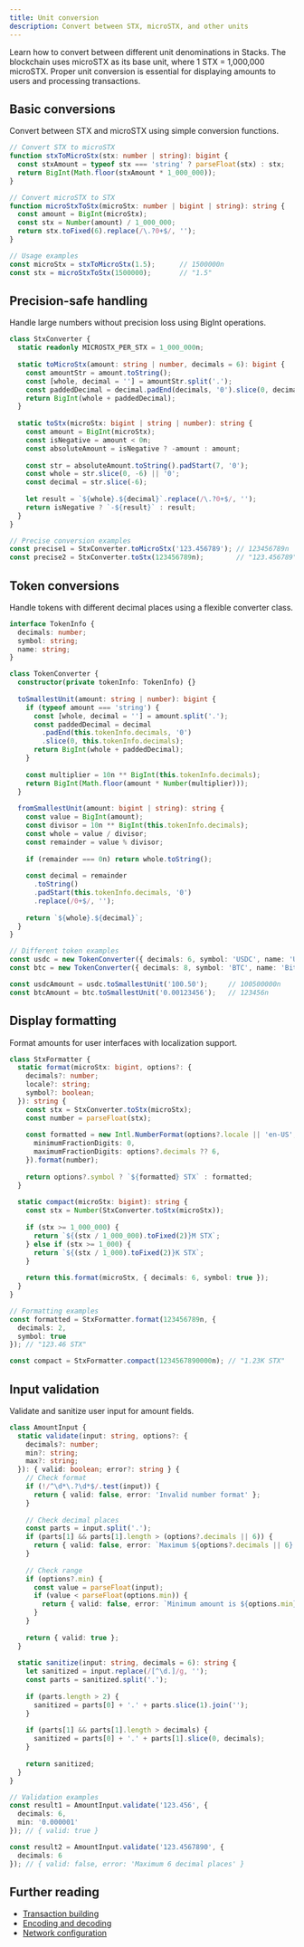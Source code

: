```yaml
---
title: Unit conversion
description: Convert between STX, microSTX, and other units
---
```


Learn how to convert between different unit denominations in Stacks. The blockchain uses microSTX as its base unit, where 1 STX = 1,000,000 microSTX. Proper unit conversion is essential for displaying amounts to users and processing transactions.

## Basic conversions

Convert between STX and microSTX using simple conversion functions.

```typescript
// Convert STX to microSTX
function stxToMicroStx(stx: number | string): bigint {
  const stxAmount = typeof stx === 'string' ? parseFloat(stx) : stx;
  return BigInt(Math.floor(stxAmount * 1_000_000));
}

// Convert microSTX to STX
function microStxToStx(microStx: number | bigint | string): string {
  const amount = BigInt(microStx);
  const stx = Number(amount) / 1_000_000;
  return stx.toFixed(6).replace(/\.?0+$/, '');
}

// Usage examples
const microStx = stxToMicroStx(1.5);      // 1500000n
const stx = microStxToStx(1500000);       // "1.5"
```

## Precision-safe handling

Handle large numbers without precision loss using BigInt operations.

```typescript
class StxConverter {
  static readonly MICROSTX_PER_STX = 1_000_000n;
  
  static toMicroStx(amount: string | number, decimals = 6): bigint {
    const amountStr = amount.toString();
    const [whole, decimal = ''] = amountStr.split('.');
    const paddedDecimal = decimal.padEnd(decimals, '0').slice(0, decimals);
    return BigInt(whole + paddedDecimal);
  }
  
  static toStx(microStx: bigint | string | number): string {
    const amount = BigInt(microStx);
    const isNegative = amount < 0n;
    const absoluteAmount = isNegative ? -amount : amount;
    
    const str = absoluteAmount.toString().padStart(7, '0');
    const whole = str.slice(0, -6) || '0';
    const decimal = str.slice(-6);
    
    let result = `${whole}.${decimal}`.replace(/\.?0+$/, '');
    return isNegative ? `-${result}` : result;
  }
}

// Precise conversion examples
const precise1 = StxConverter.toMicroStx('123.456789'); // 123456789n
const precise2 = StxConverter.toStx(123456789n);        // "123.456789"
```

## Token conversions

Handle tokens with different decimal places using a flexible converter class.

```typescript
interface TokenInfo {
  decimals: number;
  symbol: string;
  name: string;
}

class TokenConverter {
  constructor(private tokenInfo: TokenInfo) {}
  
  toSmallestUnit(amount: string | number): bigint {
    if (typeof amount === 'string') {
      const [whole, decimal = ''] = amount.split('.');
      const paddedDecimal = decimal
        .padEnd(this.tokenInfo.decimals, '0')
        .slice(0, this.tokenInfo.decimals);
      return BigInt(whole + paddedDecimal);
    }
    
    const multiplier = 10n ** BigInt(this.tokenInfo.decimals);
    return BigInt(Math.floor(amount * Number(multiplier)));
  }
  
  fromSmallestUnit(amount: bigint | string): string {
    const value = BigInt(amount);
    const divisor = 10n ** BigInt(this.tokenInfo.decimals);
    const whole = value / divisor;
    const remainder = value % divisor;
    
    if (remainder === 0n) return whole.toString();
    
    const decimal = remainder
      .toString()
      .padStart(this.tokenInfo.decimals, '0')
      .replace(/0+$/, '');
    
    return `${whole}.${decimal}`;
  }
}

// Different token examples
const usdc = new TokenConverter({ decimals: 6, symbol: 'USDC', name: 'USD Coin' });
const btc = new TokenConverter({ decimals: 8, symbol: 'BTC', name: 'Bitcoin' });

const usdcAmount = usdc.toSmallestUnit('100.50');     // 100500000n
const btcAmount = btc.toSmallestUnit('0.00123456');   // 123456n
```

## Display formatting

Format amounts for user interfaces with localization support.

```typescript
class StxFormatter {
  static format(microStx: bigint, options?: {
    decimals?: number;
    locale?: string;
    symbol?: boolean;
  }): string {
    const stx = StxConverter.toStx(microStx);
    const number = parseFloat(stx);
    
    const formatted = new Intl.NumberFormat(options?.locale || 'en-US', {
      minimumFractionDigits: 0,
      maximumFractionDigits: options?.decimals ?? 6,
    }).format(number);
    
    return options?.symbol ? `${formatted} STX` : formatted;
  }
  
  static compact(microStx: bigint): string {
    const stx = Number(StxConverter.toStx(microStx));
    
    if (stx >= 1_000_000) {
      return `${(stx / 1_000_000).toFixed(2)}M STX`;
    } else if (stx >= 1_000) {
      return `${(stx / 1_000).toFixed(2)}K STX`;
    }
    
    return this.format(microStx, { decimals: 6, symbol: true });
  }
}

// Formatting examples
const formatted = StxFormatter.format(123456789n, {
  decimals: 2,
  symbol: true
}); // "123.46 STX"

const compact = StxFormatter.compact(1234567890000n); // "1.23K STX"
```

## Input validation

Validate and sanitize user input for amount fields.

```typescript
class AmountInput {
  static validate(input: string, options?: {
    decimals?: number;
    min?: string;
    max?: string;
  }): { valid: boolean; error?: string } {
    // Check format
    if (!/^\d*\.?\d*$/.test(input)) {
      return { valid: false, error: 'Invalid number format' };
    }
    
    // Check decimal places
    const parts = input.split('.');
    if (parts[1] && parts[1].length > (options?.decimals || 6)) {
      return { valid: false, error: `Maximum ${options?.decimals || 6} decimal places` };
    }
    
    // Check range
    if (options?.min) {
      const value = parseFloat(input);
      if (value < parseFloat(options.min)) {
        return { valid: false, error: `Minimum amount is ${options.min}` };
      }
    }
    
    return { valid: true };
  }
  
  static sanitize(input: string, decimals = 6): string {
    let sanitized = input.replace(/[^\d.]/g, '');
    const parts = sanitized.split('.');
    
    if (parts.length > 2) {
      sanitized = parts[0] + '.' + parts.slice(1).join('');
    }
    
    if (parts[1] && parts[1].length > decimals) {
      sanitized = parts[0] + '.' + parts[1].slice(0, decimals);
    }
    
    return sanitized;
  }
}

// Validation examples
const result1 = AmountInput.validate('123.456', { 
  decimals: 6, 
  min: '0.000001' 
}); // { valid: true }

const result2 = AmountInput.validate('123.4567890', { 
  decimals: 6 
}); // { valid: false, error: 'Maximum 6 decimal places' }
```

## Further reading

- [Transaction building](/reference/stacks.js/(local-accounts)/transaction-building)
- [Encoding and decoding](/reference/stacks.js/(utils)/encoding-decoding)
- [Network configuration](/reference/stacks.js/(utils)/network-configuration)